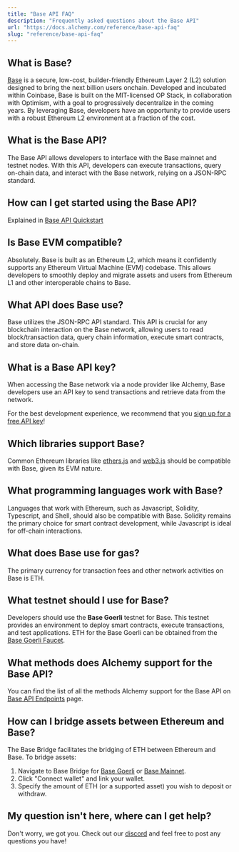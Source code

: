 ```yaml
---
title: "Base API FAQ"
description: "Frequently asked questions about the Base API"
url: "https://docs.alchemy.com/reference/base-api-faq"
slug: "reference/base-api-faq"
---
```



## What is Base?

[Base](https://www.alchemy.com/base) is a secure, low-cost, builder-friendly Ethereum Layer 2 (L2) solution designed to bring the next billion users onchain. Developed and incubated within Coinbase, Base is built on the MIT-licensed OP Stack, in collaboration with Optimism, with a goal to progressively decentralize in the coming years. By leveraging Base, developers have an opportunity to provide users with a robust Ethereum L2 environment at a fraction of the cost.

## What is the Base API?

The Base API allows developers to interface with the Base mainnet and testnet nodes. With this API, developers can execute transactions, query on-chain data, and interact with the Base network, relying on a JSON-RPC standard.

## How can I get started using the Base API?

Explained in [Base API Quickstart](/reference/base-api-quickstart)

## Is Base EVM compatible?

Absolutely. Base is built as an Ethereum L2, which means it confidently supports any Ethereum Virtual Machine (EVM) codebase. This allows developers to smoothly deploy and migrate assets and users from Ethereum L1 and other interoperable chains to Base.

## What API does Base use?

Base utilizes the JSON-RPC API standard. This API is crucial for any blockchain interaction on the Base network, allowing users to read block/transaction data, query chain information, execute smart contracts, and store data on-chain.

## What is a Base API key?

When accessing the Base network via a node provider like Alchemy, Base developers use an API key to send transactions and retrieve data from the network.

For the best development experience, we recommend that you [sign up for a free API key](https://dashboard.alchemy.com/signup/)!

## Which libraries support Base?

Common Ethereum libraries like [ethers.js](https://docs.ethers.org/v5/) and [web3.js](https://web3js.readthedocs.io/en/v1.8.2/) should be compatible with Base, given its EVM nature.

## What programming languages work with Base?

Languages that work with Ethereum, such as Javascript, Solidity, Typescript, and Shell, should also be compatible with Base. Solidity remains the primary choice for smart contract development, while Javascript is ideal for off-chain interactions.

## What does Base use for gas?

The primary currency for transaction fees and other network activities on Base is ETH.

## What testnet should I use for Base?

Developers should use the **Base Goerli** testnet for Base. This testnet provides an environment to deploy smart contracts, execute transactions, and test applications. ETH for the Base Goerli can be obtained from the [Base Goerli Faucet](https://www.coinbase.com/faucets/base-ethereum-goerli-faucet).

## What methods does Alchemy support for the Base API?

You can find the list of all the methods Alchemy support for the Base API on [Base API Endpoints](/reference/base-api-endpoints) page.

## How can I bridge assets between Ethereum and Base?

The Base Bridge facilitates the bridging of ETH between Ethereum and Base. To bridge assets:

1. Navigate to Base Bridge for [Base Goerli](https://goerli-bridge.base.org/deposit) or [Base Mainnet](https://bridge.base.org/withdraw).
2. Click "Connect wallet" and link your wallet.
3. Specify the amount of ETH (or a supported asset) you wish to deposit or withdraw.

## My question isn't here, where can I get help?

Don't worry, we got you. Check out our [discord](https://alchemy.com/discord) and feel free to post any questions you have!
